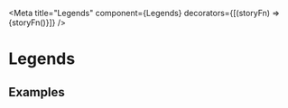 
<Meta
  title="Legends"
  component={Legends}
  decorators={[(storyFn) => <ChartsProvider>{storyFn()}</ChartsProvider>]}
/>

# Legends

## Examples

<Preview>
  <Story name="withLegendsData">
    <Legends
      legendsData={[
        { color: "supportive500", label: "Avg Legend 1", shape: "line" },
        { label: "Avg Legend 2", shape: "dot" },
        { color: "secondary500", label: "Avg Legend 3", shape: "line" },
      ]}
    />
  </Story>
</Preview>
